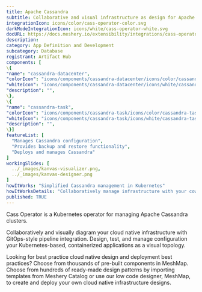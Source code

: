 ```yaml
---
title: Apache Cassandra
subtitle: Collaborative and visual infrastructure as design for Apache Cassandra
integrationIcon: icons/color/cass-operator-color.svg
darkModeIntegrationIcon: icons/white/cass-operator-white.svg
docURL: https://docs.meshery.io/extensibility/integrations/cass-operator
description: 
category: App Definition and Development
subcategory: Database
registrant: Artifact Hub
components: [
\{
"name": "cassandra-datacenter",
"colorIcon": "icons/components/cassandra-datacenter/icons/color/cassandra-datacenter-color.svg",
"whiteIcon": "icons/components/cassandra-datacenter/icons/white/cassandra-datacenter-white.svg",
"description": "",
\},
\{
"name": "cassandra-task",
"colorIcon": "icons/components/cassandra-task/icons/color/cassandra-task-color.svg",
"whiteIcon": "icons/components/cassandra-task/icons/white/cassandra-task-white.svg",
"description": "",
\}]
featureList: [
  "Manages Cassandra configuration",
  "Provides backup and restore functionality",
  "Deploys and manages Cassandra"
]
workingSlides: [
  ../_images/kanvas-visualizer.png,
  ../_images/kanvas-designer.png
]
howItWorks: "Simplified Cassandra management in Kubernetes"
howItWorksDetails: "Collaboratively manage infrastructure with your coworkers synchronously sharing the same designs."
published: TRUE
---
```

<p>
Cass Operator is a Kubernetes operator for managing Apache Cassandra clusters.
</p>
<p>
    Collaboratively and visually diagram your cloud native infrastructure with GitOps-style pipeline integration. Design, test, and manage configuration your Kubernetes-based, containerized applications as a visual topology.
</p>
<p>
    Looking for best practice cloud native design and deployment best practices? Choose from thousands of pre-built components in MeshMap. Choose from hundreds of ready-made design patterns by importing templates from Meshery Catalog or use our low code designer, MeshMap, to create and deploy your own cloud native infrastructure designs.
</p>
